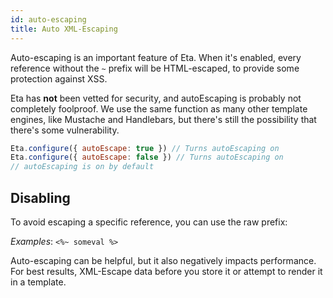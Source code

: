 ```yaml
---
id: auto-escaping
title: Auto XML-Escaping
---
```



Auto-escaping is an important feature of Eta. When it's enabled, every reference without the `~` prefix will be HTML-escaped, to provide some protection against XSS.

<Hint type="warning">


Eta has **not** been vetted for security, and autoEscaping is probably not completely foolproof. We use the same function as many other template engines, like Mustache and Handlebars, but there's still the possibility that there's some vulnerability.

</Hint>


```js
Eta.configure({ autoEscape: true }) // Turns autoEscaping on
Eta.configure({ autoEscape: false }) // Turns autoEscaping on
// autoEscaping is on by default
```

## Disabling

To avoid escaping a specific reference, you can use the raw prefix:

_Examples_: `<%~ someval %>`

<Hint type="note">


Auto-escaping can be helpful, but it also negatively impacts performance. For best results, XML-Escape data before you store it or attempt to render it in a template.

</Hint>

